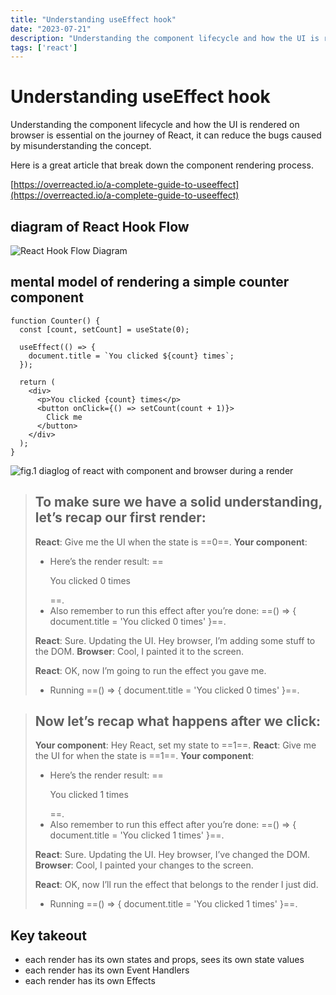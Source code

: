 ```yaml
---
title: "Understanding useEffect hook"
date: "2023-07-21"
description: "Understanding the component lifecycle and how the UI is rendered on browser is essential on the journey of React, it can reduce the bugs caused by misunderstanding the concept."
tags: ['react']
---
```



# Understanding useEffect hook

Understanding the component lifecycle and how the UI is rendered on browser is essential on the journey
of React, it can reduce the bugs caused by misunderstanding the concept.

Here is a great article that break down the component rendering process.

[https://overreacted.io/a-complete-guide-to-useeffect](https://overreacted.io/a-complete-guide-to-useeffect)

## diagram of React Hook Flow

![React Hook Flow Diagram](https://raw.githubusercontent.com/donavon/hook-flow/master/hook-flow.png)

## mental model of rendering a simple counter component

```
function Counter() {
  const [count, setCount] = useState(0);

  useEffect(() => {
    document.title = `You clicked ${count} times`;
  });

  return (
    <div>
      <p>You clicked {count} times</p>
      <button onClick={() => setCount(count + 1)}>
        Click me
      </button>
    </div>
  );
}
```

![fig.1 diaglog of react with component and browser during a render](/img/useEffect-step.png)

> ## To make sure we have a solid understanding, let’s recap our first render:
> 
> **React**: Give me the UI when the state is ==0==.
> **Your component**:
> - Here’s the render result: ==<p>You clicked 0 times</p>==.
> - Also remember to run this effect after you’re done: ==() => { document.title = 'You clicked 0 times' }==.
>
> **React**: Sure. Updating the UI. Hey browser, I’m adding some stuff to the DOM.
> **Browser**: Cool, I painted it to the screen.
>
> **React**: OK, now I’m going to run the effect you gave me.
> - Running ==() => { document.title = 'You clicked 0 times' }==.

> ## Now let’s recap what happens after we click:
> 
> **Your component**: Hey React, set my state to ==1==.
> **React**: Give me the UI for when the state is ==1==.
> **Your component**:
> - Here’s the render result: ==<p>You clicked 1 times</p>==.
> - Also remember to run this effect after you’re done: ==() => { document.title = 'You clicked 1 times' }==.
>
> **React**: Sure. Updating the UI. Hey browser, I’ve changed the DOM.
> **Browser**: Cool, I painted your changes to the screen.
>
> **React**: OK, now I’ll run the effect that belongs to the render I just did.
> - Running ==() => { document.title = 'You clicked 1 times' }==.

## Key takeout

- each render has its own states and props, sees its own state values
- each render has its own Event Handlers
- each render has its own Effects

